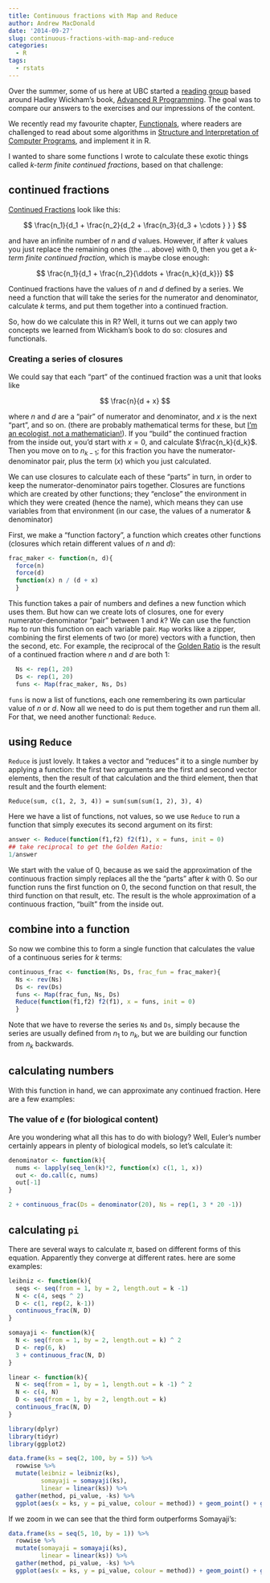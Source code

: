 ```yaml
---
title: Continuous fractions with Map and Reduce
author: Andrew MacDonald
date: '2014-09-27'
slug: continuous-fractions-with-map-and-reduce
categories:
  - R
tags:
  - rstats
---
```


Over the summer, some of us here at UBC started a [reading group](https://github.com/aammd/UBCadv-r) based around Hadley Wickham's book, [Advanced R Programming](http://adv-r.had.co.nz/).  The goal was to compare our answers to the exercises and our impressions of the content.  

We recently read my favourite chapter, [Functionals](http://adv-r.had.co.nz/Functionals.html), where readers are challenged to read about some algorithms in [Structure and Interpretation of Computer Programs](http://mitpress.mit.edu/sicp/full-text/book/book-Z-H-12.html#%_sec_1.3), and implement it in R.

I wanted to share some functions I wrote to calculate these exotic things called _k-term finite continued fractions_, based on that challenge:

## continued fractions

[Continued Fractions](http://en.wikipedia.org/wiki/Generalized_continued_fraction) look like this:

$$
\frac{n_1}{d_1 + \frac{n_2}{d_2 + \frac{n_3}{d_3 + \cdots } } }
$$

and have an infinite number of $n$ and $d$ values.  However, if after $k$ values you just replace the remaining ones (the $...$ above) with 0, then you get a _k-term finite continued fraction_, which is maybe close enough:

$$
\frac{n_1}{d_1  + \frac{n_2}{\ddots + \frac{n_k}{d_k}}}
$$

Continued fractions have the values of $n$ and $d$ defined by a series.  We need a function that will take the series for the numerator and denominator, calculate $k$ terms, and put them together into a continued fraction.

So, how do we calculate this in R?  Well, it turns out we can apply two concepts we learned from Wickham's book to do so: closures and functionals.

### Creating a series of closures

We could say that each "part" of the continued fraction was a unit that looks like 

$$
\frac{n}{d + x}
$$

where $n$ and $d$ are a "pair" of numerator and denominator, and $x$ is the next "part", and so on.  (there are probably mathematical terms for these, but [I'm an ecologist, not a mathematician!](http://en.memory-alpha.org/wiki/I%27m_a_doctor,_not_a...)).  If you "build" the continued fraction from the inside out, you'd start with $x = 0$, and calculate $\frac{n_k}{d_k}$. Then you move on to $n_{k-1}$; for this fraction you have the numerator-denominator pair, plus the term ($x$) which you just calculated. 

We can use closures to calculate each of these "parts" in turn, in order to keep the numerator-denominator pairs together. Closures are functions which are created by other functions; they "enclose" the environment in which they were created (hence the name), which means they can use variables from that environment (in our case, the values of a numerator & denominator)

First, we make a "function factory", a function which creates other functions (closures which retain different values of $n$ and $d$):
```r
frac_maker <- function(n, d){
  force(n)
  force(d)
  function(x) n / (d + x)
  }
```

This function takes a pair of numbers and defines a new function which uses them. But how can we create lots of closures, one for every numerator-denominator "pair" between 1 and $k$?  We can use the function `Map` to run this function on each variable pair. `Map` works like a zipper, combining the first elements of two (or more) vectors with a function, then the second, etc. For example, the reciprocal of the [Golden Ratio](http://en.wikipedia.org/wiki/Golden_ratio) is the result of a continued fraction where $n$ and $d$ are both 1: 

```r
  Ns <- rep(1, 20)
  Ds <- rep(1, 20)
  funs <- Map(frac_maker, Ns, Ds)
```

`funs` is now a list of functions, each one remembering its own particular value of $n$ or $d$. Now all we need to do is put them together and run them all.  For that, we need another functional: `Reduce`. 

## using `Reduce`

`Reduce` is just lovely. It takes a vector and "reduces" it to a single number by applying a function: the first two arguments are the first and second vector elements, then the result of that calculation and the third element, then that result and the fourth element:

```
Reduce(sum, c(1, 2, 3, 4)) = sum(sum(sum(1, 2), 3), 4)
```
Here we have a list of functions, not values, so we use `Reduce` to run a function that simply executes its second argument on its first:

```r
answer <- Reduce(function(f1,f2) f2(f1), x = funs, init = 0)
## take reciprocal to get the Golden Ratio:
1/answer
```

We start with the value of 0, because as we said the approximation of the continuous fraction simply replaces all the the "parts" after $k$ with 0. So our function runs the first function on 0, the second function on that result, the third function on that result, etc. The result is the whole approximation of a continuous fraction, "built" from the inside out.

## combine into a function

So now we combine this to form a single function that calculates the value of a continuous series for $k$ terms:

```r
continuous_frac <- function(Ns, Ds, frac_fun = frac_maker){
  Ns <- rev(Ns)
  Ds <- rev(Ds)
  funs <- Map(frac_fun, Ns, Ds)
  Reduce(function(f1,f2) f2(f1), x = funs, init = 0)
  }
```

Note that we have to reverse the series `Ns` and `Ds`, simply because the series are usually defined from $n_1$ to $n_k$, but we are building our function from $n_k$ backwards.

## calculating numbers

With this function in hand, we can approximate any continued fraction.  Here are a few examples:

### The value of $e$ (for biological content)

Are you wondering what all this has to do with biology? Well, Euler's number certainly appears in plenty of biological models, so let's calculate it:

```r

denominator <- function(k){
  nums <- lapply(seq_len(k)*2, function(x) c(1, 1, x))
  out <- do.call(c, nums)
  out[-1]
}

2 + continuous_frac(Ds = denominator(20), Ns = rep(1, 3 * 20 -1))

```

## calculating `pi`

There are several ways to calculate $\pi$, based on different forms of this equation.  Apparently they converge at different rates. here are some examples:

```r
leibniz <- function(k){
  seqs <- seq(from = 1, by = 2, length.out = k -1)
  N <- c(4, seqs ^ 2)
  D <- c(1, rep(2, k-1))
  continuous_frac(N, D)
}

somayaji <- function(k){
  N <- seq(from = 1, by = 2, length.out = k) ^ 2
  D <- rep(6, k)
  3 + continuous_frac(N, D)
}

linear <- function(k){
  N <- seq(from = 1, by = 1, length.out = k -1) ^ 2
  N <- c(4, N)
  D <- seq(from = 1, by = 2, length.out = k)
  continuous_frac(N, D)
}

library(dplyr)
library(tidyr)
library(ggplot2)

data.frame(ks = seq(2, 100, by = 5)) %>%
  rowwise %>%
  mutate(leibniz = leibniz(ks),
         somayaji = somayaji(ks),
         linear = linear(ks)) %>%
  gather(method, pi_value, -ks) %>%
  ggplot(aes(x = ks, y = pi_value, colour = method)) + geom_point() + geom_path() + theme_bw()
```

If we zoom in we can see that the third form outperforms Somayaji's:
```r
data.frame(ks = seq(5, 10, by = 1)) %>%
  rowwise %>%
  mutate(somayaji = somayaji(ks),
         linear = linear(ks)) %>%
  gather(method, pi_value, -ks) %>%
  ggplot(aes(x = ks, y = pi_value, colour = method)) + geom_point() + geom_path() + xlab("k") + ylab(expression(pi)) + theme_bw()
```

